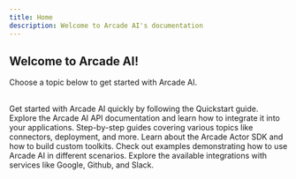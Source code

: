 ```yaml
---
title: Home
description: Welcome to Arcade AI's documentation
---
```

## Welcome to Arcade AI!

Choose a topic below to get started with Arcade AI.
<br />
<br />

<Cards columns={2}>
    <Card
        icon="rocket"
        title="Quickstart"
        href="/docs/home/quickstart"
    >
        Get started with Arcade AI quickly by following the Quickstart guide.
    </Card>
    <Card
        icon="code"
        title="API Documentation"
        href="https://api.arcade-ai.com/swagger/index.html"
    >
        Explore the Arcade AI API documentation and learn how to integrate it into your applications.
    </Card>
    <Card
        icon="list"
        title="Guides"
        href="/docs/guides"
    >
        Step-by-step guides covering various topics like connectors, deployment, and more.
    </Card>
    <Card
        icon="terminal"
        title="SDK"
        href="/docs/home/concepts/actor/sdk"
    >
        Learn about the Arcade Actor SDK and how to build custom toolkits.
    </Card>
    <Card
        icon="git"
        title="Examples"
        href="https://github.com/ArcadeAI/arcade-ai/tree/main/examples"
    >
        Check out examples demonstrating how to use Arcade AI in different scenarios.
    </Card>
    <Card
        icon="plug"
        title="Integrations"
        href="/docs/guides/connectors"
    >
        Explore the available integrations with services like Google, Github, and Slack.
    </Card>
</Cards>
